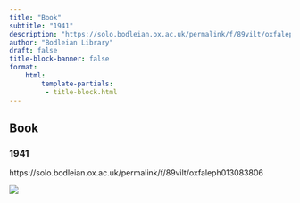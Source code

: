 ```yaml
---
title: "Book"
subtitle: "1941"
description: "https://solo.bodleian.ox.ac.uk/permalink/f/89vilt/oxfaleph013083806"
author: "Bodleian Library"
draft: false
title-block-banner: false
format:
    html:
        template-partials:
         - title-block.html
---
```

## Book
### 1941
https://solo.bodleian.ox.ac.uk/permalink/f/89vilt/oxfaleph013083806

::: {.column-margin}
<img src="/full/400,/0/default.jpg">

:::

